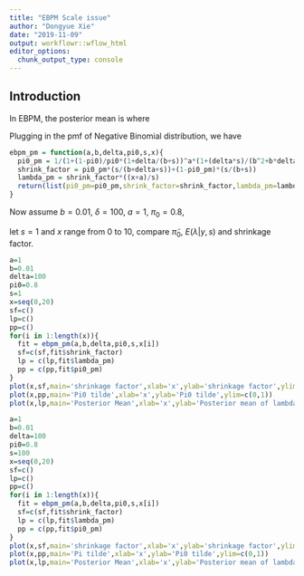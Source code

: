 ```yaml
---
title: "EBPM Scale issue"
author: "Dongyue Xie"
date: "2019-11-09"
output: workflowr::wflow_html
editor_options:
  chunk_output_type: console
---
```


## Introduction

In EBPM, the posterior mean is 
\begin{equation}
\begin{split}
    E(\lambda|x,s) &= \tilde{\pi}_0\frac{x+a}{b+\delta+s}+(1-\tilde{\pi}_0)\frac{x+a}{b+s}
    \\ & = [\tilde{\pi}_0\frac{s}{b+\delta+s}+(1-\tilde{\pi}_0)\frac{s}{b+s}]\frac{x+a}{s},
\end{split}
\end{equation}
where 
\begin{equation}
    \tilde{\pi}_0 = \frac{\pi_0 NB(x;a,\frac{b+\delta}{b+\delta+s})}{\pi_0 NB(x;a,\frac{b+\delta}{b+\delta+s}) + (1-\pi_0) NB(x;a,\frac{b}{b+s})}.
\end{equation}

Plugging in the pmf of Negative Binomial distribution, we have 
\begin{equation}
    \tilde{\pi}_0 = \frac{1}{1+\frac{1-\pi_0}{\pi_0}(1+\frac{\delta}{b+s})^a(1+\frac{\delta s}{b(b+\delta+s)})^{-x}}.
\end{equation}

```r
ebpm_pm = function(a,b,delta,pi0,s,x){
  pi0_pm = 1/(1+(1-pi0)/pi0*(1+delta/(b+s))^a*(1+(delta*s)/(b^2+b*delta+b*s))^(-x))
  shrink_factor = pi0_pm*(s/(b+delta+s))+(1-pi0_pm)*(s/(b+s))
  lambda_pm = shrink_factor*((x+a)/s)
  return(list(pi0_pm=pi0_pm,shrink_factor=shrink_factor,lambda_pm=lambda_pm))
}

```

Now assume $b=0.01$, $\delta=100$, $a=1$, $\pi_0=0.8$,

let $s=1$ and $x$ range from 0 to 10, compare $\tilde{\pi}_0$, $E(\lambda|y,s)$ and shrinkage factor.

```r
a=1
b=0.01
delta=100
pi0=0.8
s=1
x=seq(0,20)
sf=c()
lp=c()
pp=c()
for(i in 1:length(x)){
  fit = ebpm_pm(a,b,delta,pi0,s,x[i])
  sf=c(sf,fit$shrink_factor)
  lp = c(lp,fit$lambda_pm)
  pp = c(pp,fit$pi0_pm)
}
plot(x,sf,main='shrinkage factor',xlab='x',ylab='shrinkage factor',ylim=c(0,1))
plot(x,pp,main='Pi0 tilde',xlab='x',ylab='Pi0 tilde',ylim=c(0,1))
plot(x,lp,main='Posterior Mean',xlab='x',ylab='Posterior mean of lambda',ylim=c(0,10))
```


```r
a=1
b=0.01
delta=100
pi0=0.8
s=100
x=seq(0,20)
sf=c()
lp=c()
pp=c()
for(i in 1:length(x)){
  fit = ebpm_pm(a,b,delta,pi0,s,x[i])
  sf=c(sf,fit$shrink_factor)
  lp = c(lp,fit$lambda_pm)
  pp = c(pp,fit$pi0_pm)
}
plot(x,sf,main='shrinkage factor',xlab='x',ylab='shrinkage factor',ylim=c(0,1))
plot(x,pp,main='Pi tilde',xlab='x',ylab='Pi0 tilde',ylim=c(0,1))
plot(x,lp,main='Posterior Mean',xlab='x',ylab='Posterior mean of lambda',ylim=c(0,10))
```

